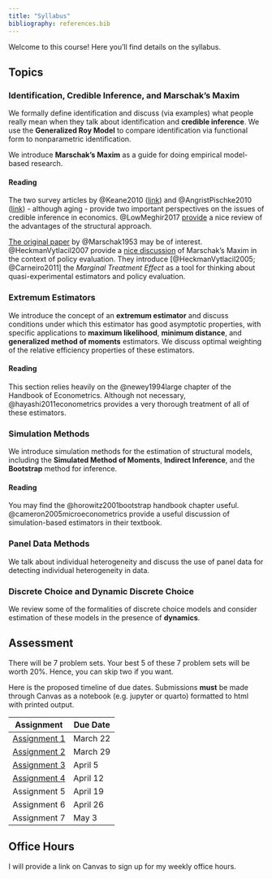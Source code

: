 ```yaml
---
title: "Syllabus"
bibliography: references.bib
---
```


Welcome to this course! Here you'll find details on the syllabus.

## Topics

### Identification, Credible Inference, and Marschak's Maxim

We formally define identification and discuss (via examples) what people really mean when they talk about identification and **credible inference**. We use the **Generalized Roy Model** to compare identification via functional form to nonparametric identification.

We introduce **Marschak's Maxim** as a guide for doing empirical model-based research.

#### Reading

The two survey articles by @Keane2010 ([link](/papers/KeaneJEP2010.pdf)) and @AngristPischke2010 ([link](/papers/TheCredibilityRevolutionInEmpiricalEconomics_AngristPischke_JEP_2010.pdf)) -  although aging - provide two important perspectives on the issues of credible inference in economics. @LowMeghir2017 [provide](/papers/TheUseOfStructuralModelsInEconometrics_LowMeghir_JEP_2017.pdf) a nice review of the advantages of the structural approach.

[The original paper](/papers/Marschak1953.pdf) by @Marschak1953 may be of interest. @HeckmanVytlacil2007 provide a [nice discussion](/papers/HeckmanVytlacilHandbook2007.pdf) of Marschak's Maxim in the context of policy evaluation. They introduce [@HeckmanVytlacil2005; @Carneiro2011] the *Marginal Treatment Effect* as a tool for thinking about quasi-experimental estimators and policy evaluation.

### Extremum Estimators

We introduce the concept of an **extremum estimator** and discuss conditions under which this estimator has good asymptotic properties, with specific applications to **maximum likelihood**, **minimum distance**, and **generalized method of moments** estimators. We discuss optimal weighting of the relative efficiency properties of these estimators.

#### Reading

This section relies heavily on the @newey1994large chapter of the Handbook of Econometrics. Although not necessary, @hayashi2011econometrics provides a very thorough treatment of all of these estimators.

### Simulation Methods

We introduce simulation methods for the estimation of structural models, including the **Simulated Method of Moments**, **Indirect Inference**, and the **Bootstrap** method for inference.

#### Reading

You may find the @horowitz2001bootstrap handbook chapter useful. @cameron2005microeconometrics provide a useful discussion of simulation-based estimators in their textbook.

### Panel Data Methods

We talk about individual heterogeneity and discuss the use of panel data for detecting individual heterogeneity in data.

### Discrete Choice and Dynamic Discrete Choice

We review some of the formalities of discrete choice models and consider estimation of these models in the presence of **dynamics**.


## Assessment

There will be 7 problem sets. Your best 5 of these 7 problem sets will be worth 20%. Hence, you can skip two if you want. 

Here is the proposed timeline of due dates. Submissions **must** be made through Canvas as a notebook (e.g. jupyter or quarto) formatted to html with printed output. 

| Assignment | Due Date |
| ---------- | -------- |
| [Assignment 1](assignments/Assignment-1.ipynb) | March 22 |
| [Assignment 2](assignments/Assignment-2.ipynb) | March 29 | 
| [Assignment 3](assignments/Assignment-3.ipynb) | April 5 | 
| [Assignment 4](assignments/Assignment-4.qmd) | April 12 | 
| Assignment 5 | April 19 | 
| Assignment 6 | April 26 | 
| Assignment 7 | May 3 | 

## Office Hours

I will provide a link on Canvas to sign up for my weekly office hours.